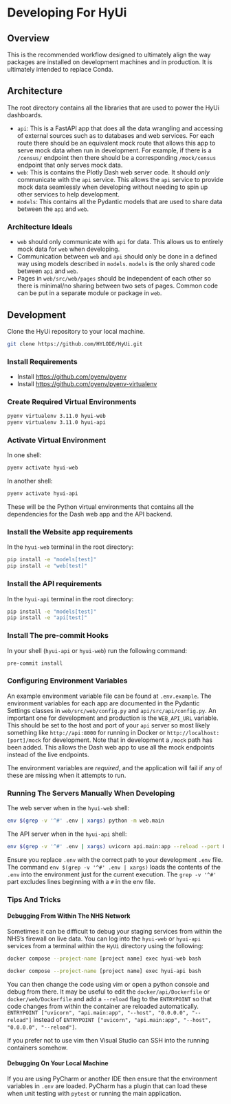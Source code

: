 # Developing For HyUi

## Overview

This is the recommended workflow designed to ultimately align the way packages are installed on development machines and in production. It is ultimately intended to replace Conda.

## Architecture

The root directory contains all the libraries that are used to power the HyUi dashboards.

- `api`: This is a FastAPI app that does all the data wrangling and accessing of external sources such as to databases and web services. For each route there should be an equivalent mock route that allows this app to serve mock data when run in development. For example, if there is a `/census/` endpoint then there should be a corresponding `/mock/census` endpoint that only serves mock data.
- `web`: This is contains the Plotly Dash web server code. It should *only* communicate with the `api` service. This allows the `api` service to provide mock data seamlessly when developing without needing to spin up other services to help development.
- `models`: This contains all the Pydantic models that are used to share data between the `api` and `web`.

### Architecture Ideals
- `web` should only communicate with `api` for data. This allows us to entirely mock data for `web` when developing.
- Communication between `web` and `api` should only be done in a defined way using models described in `models`. `models` is the only shared code between `api` and `web`.
- Pages in `web/src/web/pages` should be independent of each other so there is minimal/no sharing between two sets of pages. Common code can be put in a separate module or package in `web`.


## Development

Clone the HyUi repository to your local machine.

```sh
git clone https://github.com/HYLODE/HyUi.git
```

### Install Requirements

- Install [https://github.com/pyenv/pyenv](pyenv)
- Install [https://github.com/pyenv/pyenv-virtualenv](pyenv-virtualenv)

### Create Required Virtual Environments

```sh
pyenv virtualenv 3.11.0 hyui-web
pyenv virtualenv 3.11.0 hyui-api
```

### Activate Virtual Environment

In one shell:

```sh
pyenv activate hyui-web
```

In another shell:
```sh
pyenv activate hyui-api
```

These will be the Python virtual environments that contains all the dependencies for the Dash web app and the API backend.

### Install the Website app requirements

In the `hyui-web` terminal in the root directory:

```sh
pip install -e "models[test]"
pip install -e "web[test]"
```

### Install the API requirements
In the `hyui-api` terminal in the root directory:

```sh
pip install -e "models[test]"
pip install -e "api[test]"
```

### Install The pre-commit Hooks

In your shell (`hyui-api` or `hyui-web`) run the following command:

```sh
pre-commit install
```

### Configuring Environment Variables

An example environment variable file can be found at `.env.example`. The environment variables for each app are documented in the Pydantic Settings classes in `web/src/web/config.py` and `api/src/api/config.py`. An important one for development and production is the `WEB_API_URL` variable. This should be set to the host and port of your `api` server so most likely something like `http://api:8000` for running in Docker or `http://localhost:[port]/mock` for development. Note that in development a `/mock` path has been added. This allows the Dash web app to use all the mock endpoints instead of the live endpoints.

The environment variables are _required_, and the application will fail if any of these are missing when it attempts to run.

### Running The Servers Manually When Developing

The web server when in the `hyui-web` shell:

```sh
env $(grep -v '^#' .env | xargs) python -m web.main
```

The API server when in the `hyui-api` shell:

```sh
env $(grep -v '^#' .env | xargs) uvicorn api.main:app --reload --port 8092
```

Ensure you replace `.env` with the correct path to your development `.env` file. The command `env $(grep -v '^#' .env | xargs)` loads the contents of the `.env` into the environment just for the current execution. The `grep -v '^#'` part excludes lines beginning with a `#` in the env file.


### Tips And Tricks

#### Debugging From Within The NHS Network

Sometimes it can be difficult to debug your staging services from within the NHS's firewall on live data. You can log into the `hyui-web` or `hyui-api` services from a terminal within the `HyUi` directory using the following:

```sh
docker compose --project-name [project name] exec hyui-web bash
```

```sh
docker compose --project-name [project name] exec hyui-api bash
```

You can then change the code using vim or open a python console and debug from there. It may be useful to edit the `docker/api/Dockerfile` or `docker/web/Dockerfile` and add a `--reload` flag to the `ENTRYPOINT` so that code changes from within the container are reloaded automatically. `ENTRYPOINT ["uvicorn", "api.main:app", "--host", "0.0.0.0", "--reload"]` instead of `ENTRYPOINT ["uvicorn", "api.main:app", "--host", "0.0.0.0", "--reload"]`.

If you prefer not to use vim then Visual Studio can SSH into the running containers somehow.


#### Debugging On Your Local Machine

If you are using PyCharm or another IDE then ensure that the environment variables in `.env` are loaded. PyCharm has a plugin that can load these when unit testing with `pytest` or running the main application.
